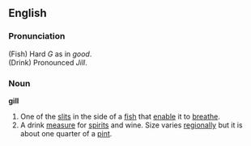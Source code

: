 ==English==
===Pronunciation===
(Fish) Hard ''G'' as in ''good''.<BR>
(Drink) Pronounced ''Jill''.

===Noun===
'''gill'''
# One of the [[slits]] in the side of a [[fish]] that [[enable]] it to [[breathe]].
# A drink [[measure]] for [[spirits]] and wine.  Size varies [[regionally]] but it is about one quarter of a [[pint]].